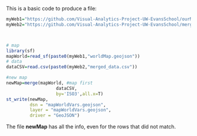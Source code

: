 
This is a basic code to produce a file:

```r
myWeb1="https://github.com/Visual-Analytics-Project-UW-EvansSchool/ourMap/raw/main/"
myWeb2="https://github.com/Visual-Analytics-Project-UW-EvansSchool/mergedData/raw/main/"



# map
library(sf)
mapWorld=read_sf(paste0(myWeb1,"worldMap.geojson"))
# data
dataCSV=read.csv(paste0(myWeb2,"merged_data.csv"))

#new map 
newMap=merge(mapWorld, #map first
                   dataCSV, 
                   by='ISO3',all.x=T) 
st_write(newMap, 
         dsn = "mapWorldVars.geojson",
         layer = "mapWorldVars.geojson",
         driver = "GeoJSON")
```

The file **newMap** has all the info, even for the rows that did not match.

